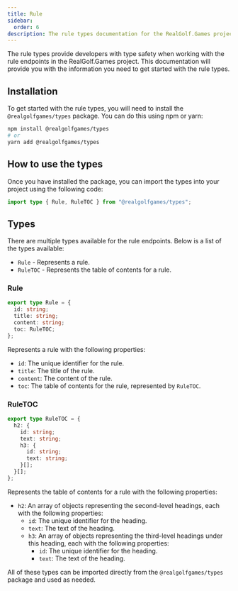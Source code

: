 ```yaml
---
title: Rule
sidebar:
  order: 6
description: The rule types documentation for the RealGolf.Games project.
---
```


The rule types provide developers with type safety when working with the rule endpoints in the RealGolf.Games project. This documentation will provide you with the information you need to get started with the rule types.

## Installation

To get started with the rule types, you will need to install the `@realgolfgames/types` package. You can do this using npm or yarn:

```sh
npm install @realgolfgames/types
# or
yarn add @realgolfgames/types
```

## How to use the types

Once you have installed the package, you can import the types into your project using the following code:

```typescript
import type { Rule, RuleTOC } from "@realgolfgames/types";
```

## Types

There are multiple types available for the rule endpoints. Below is a list of the types available:

- `Rule` - Represents a rule.
- `RuleTOC` - Represents the table of contents for a rule.

### Rule

```typescript
export type Rule = {
  id: string;
  title: string;
  content: string;
  toc: RuleTOC;
};
```

Represents a rule with the following properties:

- `id`: The unique identifier for the rule.
- `title`: The title of the rule.
- `content`: The content of the rule.
- `toc`: The table of contents for the rule, represented by `RuleTOC`.

### RuleTOC

```typescript
export type RuleTOC = {
  h2: {
    id: string;
    text: string;
    h3: {
      id: string;
      text: string;
    }[];
  }[];
};
```

Represents the table of contents for a rule with the following properties:

- `h2`: An array of objects representing the second-level headings, each with the following properties:
  - `id`: The unique identifier for the heading.
  - `text`: The text of the heading.
  - `h3`: An array of objects representing the third-level headings under this heading, each with the following properties:
    - `id`: The unique identifier for the heading.
    - `text`: The text of the heading.

All of these types can be imported directly from the `@realgolfgames/types` package and used as needed.

